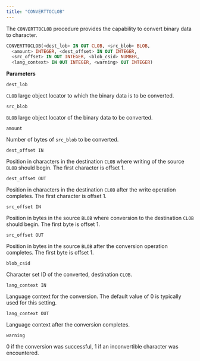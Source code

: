 ```yaml
---
title: "CONVERTTOCLOB"
---
```


The `CONVERTTOCLOB` procedure provides the capability to convert binary data to character.

```sql
CONVERTTOCLOB(<dest_lob> IN OUT CLOB, <src_blob> BLOB,
  <amount> INTEGER, <dest_offset> IN OUT INTEGER,
  <src_offset> IN OUT INTEGER, <blob_csid> NUMBER,
  <lang_context> IN OUT INTEGER, <warning> OUT INTEGER)
```

**Parameters**

`dest_lob`

 `CLOB` large object locator to which the binary data is to be converted.

`src_blob`

 `BLOB` large object locator of the binary data to be converted.

`amount`

 Number of bytes of `src_blob` to be converted.

`dest_offset IN`

 Position in characters in the destination `CLOB` where writing of the source `BLOB` should begin. The first character is offset 1.

`dest_offset OUT`

 Position in characters in the destination `CLOB` after the write operation completes. The first character is offset 1.

`src_offset IN`

 Position in bytes in the source `BLOB` where conversion to the destination `CLOB` should begin. The first byte is offset 1.

`src_offset OUT`

 Position in bytes in the source `BLOB` after the conversion operation completes. The first byte is offset 1.

`blob_csid`

 Character set ID of the converted, destination `CLOB`.

`lang_context IN`

 Language context for the conversion. The default value of 0 is typically used for this setting.

`lang_context OUT`

 Language context after the conversion completes.

`warning`

 0 if the conversion was successful, 1 if an inconvertible character was encountered.
